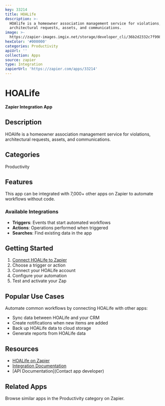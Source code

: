 ```yaml
---
key: 33214
title: HOALife
description: >-
  HOAlife is a homeowner association management service for violations,
  architectural requests, assets, and communications.
image: >-
  https://zapier-images.imgix.net/storage/developer_cli/36b2d2332c7f998c6ef5f88068fcfe79.png?auto=format%2Ccompress&ixlib=python-3.0.0&q=50
hexColor: '#000000'
categories: Productivity
apiUrl: ''
collection: Apps
source: zapier
type: Integration
zapierUrl: 'https://zapier.com/apps/33214'
---
```

# HOALife

**Zapier Integration App**

## Description

HOAlife is a homeowner association management service for violations, architectural requests, assets, and communications.

## Categories

Productivity

## Features

This app can be integrated with 7,000+ other apps on Zapier to automate workflows without code.

### Available Integrations

- **Triggers**: Events that start automated workflows
- **Actions**: Operations performed when triggered
- **Searches**: Find existing data in the app

## Getting Started

1. [Connect HOALife to Zapier](https://zapier.com/apps/33214)
2. Choose a trigger or action
3. Connect your HOALife account
4. Configure your automation
5. Test and activate your Zap

## Popular Use Cases

Automate common workflows by connecting HOALife with other apps:

- Sync data between HOALife and your CRM
- Create notifications when new items are added
- Back up HOALife data to cloud storage
- Generate reports from HOALife data

## Resources

- [HOALife on Zapier](https://zapier.com/apps/33214)
- [Integration Documentation](https://zapier.com/apps/33214/integrations)
- [API Documentation](Contact app developer)

## Related Apps

Browse similar apps in the Productivity category on Zapier.
